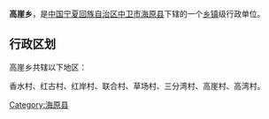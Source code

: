 {{中国乡级行政区
| 行政区全称 = 高崖乡
| 景观照片文件名 =
| 景观照片描述 =
| 汉语拼音 =
| 通用拼音 =
| 注音符號 =
| 其它标音类型1 =
| 其它标音1 =
| 其它标音类型2 =
| 其它标音2 =
| 其它语言类型1 =
| 其它语言地名1 =
| 其它语言类型2 =
| 其它语言地名2 =
| 上级行政区 = [[宁夏回族自治区|宁夏回族自治区]][[中卫市|中卫市]][[海原县|海原县]]
| 行政区类别 = [[乡|乡]]
| 行政区划代码 =
| 地理坐标 =
| 总面积 =
| 户籍人口 =
| 户籍人口年份 =
| 常住人口 =
| 常住人口年份 =
| 人口密度 =
| 行政区划 =
| 官方网站 =
| 政府驻地 =
| 邮政编码 =
| 毗邻行政区 =
| 位置图文件名 =
| 位置图描述 =
}}
'''高崖乡'''，是[[中华人民共和国|中国]][[宁夏回族自治区|宁夏回族自治区]][[中卫市|中卫市]][[海原县|海原县]]下辖的一个[[乡镇|乡镇]]级行政单位。

== 行政区划 ==
高崖乡共辖以下地区：

香水村、红古村、红岸村、联合村、草场村、三分湾村、高崖村、高湾村。

{{宁夏小作品}}
{{海原县行政区划}}

[[Category:海原县|Category:海原县]]